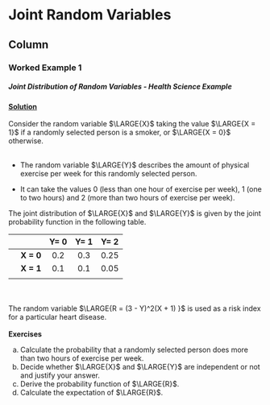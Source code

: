Joint Random Variables {data-navmenu="Random Variables"}
===========================================================

Column {.tabset}
-----------------------------------


### Worked Example 1

<h5> Joint Distribution of Random Variables  - Health Science Example </h5>
<strong><a href="https://youtu.be/M6iKFS8FaLg">Solution</a></strong>
<br><br>
Consider the random variable $\LARGE{X}$ taking the value $\LARGE{X = 1}$ if a randomly selected person
is a smoker, or $\LARGE{X = 0}$ otherwise. <br><br>

* The random variable $\LARGE{Y}$ describes the amount of
physical exercise per week for this randomly selected person. <p>

* It can take the values 0
(less than one hour of exercise per week), 1 (one to two hours) and 2 (more than two
hours of exercise per week).

<p>
The joint distribution of $\LARGE{X}$ and $\LARGE{Y}$ is given by the joint probability function in the
following table.

||| Y= 0 | Y= 1 | Y= 2|
|------:|------:|:--------:|:--------:|:--------:|
||**X = 0** | 0.2 | 0.3 | 0.25|
||**X = 1** | 0.1 | 0.1 | 0.05|
||     |   |    |    |


<br><br>
The random variable $\LARGE{R = (3 - Y)^2(X + 1) }$ is used as a risk index for a particular heart disease.
<br><br>
<b> Exercises</b>

a. Calculate the probability that a randomly selected person does more than two
hours of exercise per week. 
b. Decide whether $\LARGE{X}$ and $\LARGE{Y}$ are independent or not and justify your answer. 
c. Derive the probability function of $\LARGE{R}$. 
d. Calculate the expectation of $\LARGE{R}$.
